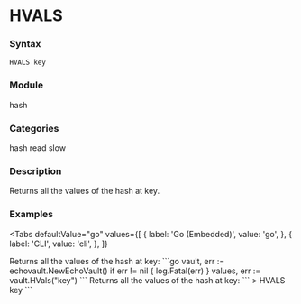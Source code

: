 
# HVALS

### Syntax
```
HVALS key
```

### Module
<span className="acl-category">hash</span>

### Categories 
<span className="acl-category">hash</span>
<span className="acl-category">read</span>
<span className="acl-category">slow</span>

### Description 
Returns all the values of the hash at key.

### Examples

<Tabs
  defaultValue="go"
  values={[
    { label: 'Go (Embedded)', value: 'go', },
    { label: 'CLI', value: 'cli', },
  ]}
>
  <TabItem value="go">
    Returns all the values of the hash at key:
    ```go
    vault, err := echovault.NewEchoVault()
    if err != nil {
      log.Fatal(err)
    }
    values, err := vault.HVals("key")
    ```
  </TabItem>
  <TabItem value="cli">
    Returns all the values of the hash at key:
    ```
    > HVALS key
    ```
  </TabItem>
</Tabs>
